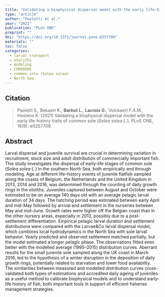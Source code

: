 ```yaml
---
title: "Validating a biophysical dispersal model with the early life-history traits of common sole (Solea solea L.)"
type: "article"
author: "Paoletti et al."
year: "2021"
publication: "PLoS ONE"
preprint: ""
doi: "https://doi.org/10.1371/journal.pone.0257709"
materials: ""
toc: false
categories:
  - larval transport
  - otoliths
  - modeling
  - COHERENS
  - common sole (Solea solea)
  - North Sea
---
```


## Citation

> Paoletti S., Bekaert K., **Barbut L.**, **Lacroix G.**, Volckaert F.A.M., Hostens K. (2021) Validating a biophysical dispersal model with the early life-history traits of common sole (*Solea solea L.*). PLoS ONE, 16(9): e0257709.

## Abstract

Larval dispersal and juvenile survival are crucial in determining variation in recruitment, stock size and adult distribution of commercially important fish. This study investigates the dispersal of early-life stages of common sole (*Solea solea L.*) in the southern North Sea, both empirically and through modeling. Age at different life-history events of juvenile flatfish sampled along the coasts of Belgium, the Netherlands and the United Kingdom in 2013, 2014 and 2016, was determined through the counting of daily growth rings in the otoliths. Juveniles captured between August and October were estimated to be on average 140 days old with an average pelagic larval duration of 34 days. The hatching period was estimated between early April and mid-May followed by arrival and settlement in the nurseries between May and mid-June. Growth rates were higher off the Belgian coast than in the other nursery areas, especially in 2013, possibly due to a post-settlement differentiation. Empirical pelagic larval duration and settlement distributions were compared with the Larvae&Co larval dispersal model, which combines local hydrodynamics in the North Sea with sole larval behavior. Yearly predicted and observed settlement matched partially, but the model estimated a longer pelagic phase. The observations fitted even better with the modelled average (1995–2015) distribution curves. Aberrant results for the small juvenile sole sampled along the UK coast in March 2016, led to the hypothesis of a winter disruption in the deposition of daily growth rings, potentially related to starvation and lower food availability. The similarities between measured and modelled distribution curves cross-validated both types of estimations and accredited daily ageing of juveniles as a useful method to calibrate biophysical models and to understand early-life history of fish, both important tools in support of efficient fisheries management strategies.
